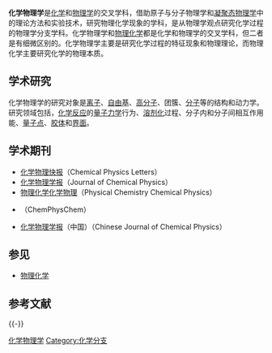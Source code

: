{{unreferenced|time=2013-06-02T11:53:53+00:00}}
{{NOT|物理化学}}

'''化学物理学'''是[[化学|化学]]和[[物理学|物理学]]的交叉学科，借助原子与分子物理学和[[凝聚态物理学|凝聚态物理学]]中的理论方法和实验技术，研究物理化学现象的学科，是从物理学观点研究化学过程的物理学分支学科。化学物理学和[[物理化学|物理化学]]都是化学和物理学的交叉学科，但二者是有细微区别的。化学物理学主要是研究化学过程的特征现象和物理理论，而物理化学主要研究化学的物理本质。
<!--
Chemical physics is a subdiscipline of chemistry and physics that investigates physicochemical phenomena using techniques from atomic and molecular physics and condensed matter physics; it is the branch of physics that studies chemical processes from the point of view of physics. While at the interface of physics and chemistry, chemical physics is distinct from physical chemistry in that it focuses more on the characteristic elements and theories of physics. Meanwhile, physical chemistry studies the physical nature of chemistry. Nonetheless, the distinction between the two fields is vague, and workers often practice in each field during the course of their research.
-->

== 学术研究 ==
化学物理学的研究对象是[[离子|离子]]、[[自由基|自由基]]、[[高分子|高分子]]、团簇、[[分子|分子]]等的结构和动力学。研究领域包括，[[化学反应|化学反应]]的[[量子力学|量子力学]]行为、[[溶剂化|溶剂化]]过程、分子内和分子间相互作用能、[[量子点|量子点]]、[[胶体|胶体]]和[[界面|界面]]。

== 学术期刊 ==
* [[化学物理快报|化学物理快报]]（Chemical Physics Letters）
* [[化学物理学报|化学物理学报]]（Journal of Chemical Physics）
* [[物理化学化学物理|物理化学化学物理]]（Physical Chemistry Chemical Physics）
* {{Link-en|化学物理化学|ChemPhysChem}}（ChemPhysChem）
* [[化学物理学报|化学物理学报]]（中国）（Chinese Journal of Chemical Physics）

== 参见 ==
{{Portal box|化学|物理学|物理化学}}
* [[物理化学|物理化学]]

== 参考文献 ==
{{Reflist}}

{{-}}
{{化学分支}}
{{Physics-footer}}

[[Category:化学物理学|]]
[[Category:化学分支|Category:化学分支]]